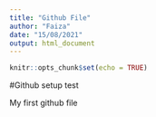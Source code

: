 ```yaml
---
title: "Github File"
author: "Faiza"
date: "15/08/2021"
output: html_document
---
```


```r
knitr::opts_chunk$set(echo = TRUE)
```

#Github setup test

My first github file
